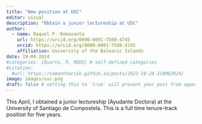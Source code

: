 ```yaml
---
title: "New position at USC"
editor: visual
description: "Obtain a junior lectureship at USC"
author:
  - name: Raquel P. Romasanta
    url: https://orcid.org/0000-0001-7508-4745
    orcid: https://orcid.org/0000-0001-7508-4745
    affiliation: University of the Balearic Islands
date: 19-04-2024
#categories: [Quarto, R, MEDS] # self-defined categories
#citation: 
  #url: https://samanthacsik.github.io/posts/2022-10-24-ICAME2024/ 
image: images/usc.png
draft: false # setting this to `true` will prevent your post from appearing on your listing page until you're ready!
---
```


This April, I obtained a junior lectureship (Ayudante Doctora) at the University of Santiago de Compostela. This is a full time tenure-track position for five years.
